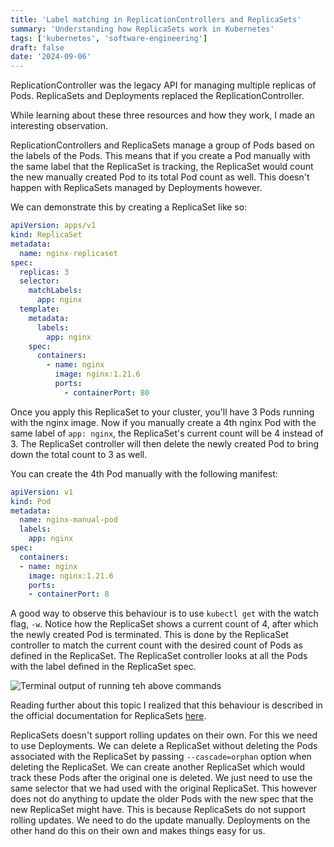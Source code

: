 ```yaml
---
title: 'Label matching in ReplicationControllers and ReplicaSets'
summary: 'Understanding how ReplicaSets work in Kubernetes'
tags: ['kubernetes', 'software-engineering']
draft: false
date: '2024-09-06'
---
```


ReplicationController was the legacy API for managing multiple replicas of Pods. ReplicaSets and Deployments replaced the ReplicationController.

While learning about these three resources and how they work, I made an interesting observation.

ReplicationControllers and ReplicaSets manage a group of Pods based on the labels of the Pods. This means that if you create a Pod manually with the same label that the ReplicaSet is tracking, the ReplicaSet would count the new manually created Pod to its total Pod count as well. This doesn't happen with ReplicaSets managed by Deployments however.

We can demonstrate this by creating a ReplicaSet like so:

```yaml
apiVersion: apps/v1
kind: ReplicaSet
metadata:
  name: nginx-replicaset
spec:
  replicas: 3
  selector:
    matchLabels:
      app: nginx
  template:
    metadata:
      labels:
        app: nginx
    spec:
      containers:
        - name: nginx
          image: nginx:1.21.6
          ports:
            - containerPort: 80
```

Once you apply this ReplicaSet to your cluster, you'll have 3 Pods running with the nginx image. Now if you manually create a 4th nginx Pod with the same label of `app: nginx`, the ReplicaSet's current count will be 4 instead of 3. The ReplicaSet controller will then delete the newly created Pod to bring down the total count to 3 as well.

You can create the 4th Pod manually with the following manifest:

```yaml
apiVersion: v1
kind: Pod
metadata:
  name: nginx-manual-pod
  labels:
    app: nginx
spec:
  containers:
  - name: nginx
	image: nginx:1.21.6
	ports:
	- containerPort: 8
```

A good way to observe this behaviour is to use `kubectl get` with the watch flag, `-w`. Notice how the ReplicaSet shows a current count of 4, after which the newly created Pod is terminated. This is done by the ReplicaSet controller to match the current count with the desired count of Pods as defined in the ReplicaSet. The ReplicaSet controller looks at all the Pods with the label defined in the ReplicaSet spec.

![Terminal output of running teh above commands](/static/images/replication/terminal-output.png)

Reading further about this topic I realized that this behaviour is described in the official documentation for ReplicaSets [here](https://kubernetes.io/docs/concepts/workloads/controllers/replicaset/#non-template-pod-acquisitions).

ReplicaSets doesn't support rolling updates on their own. For this we need to use Deployments. We can delete a ReplicaSet without deleting the Pods associated with the ReplicaSet by passing `--cascade=orphan` option when deleting the ReplicaSet. We can create another ReplicaSet which would track these Pods after the original one is deleted. We just need to use the same selector that we had used with the original ReplicaSet. This however does not do anything to update the older Pods with the new spec that the new ReplicaSet might have. This is because ReplicaSets do not support rolling updates. We need to do the update manually. Deployments on the other hand do this on their own and makes things easy for us.
